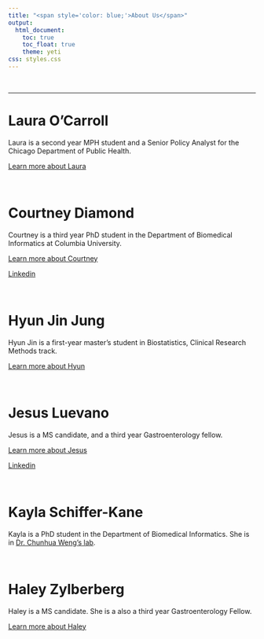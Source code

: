 ```yaml
---
title: "<span style='color: blue;'>About Us</span>"
output: 
  html_document:
    toc: true
    toc_float: true
    theme: yeti
css: styles.css
---
```

 &nbsp;
 
 ***
 
# Laura O'Carroll

Laura is a second year MPH student and a Senior Policy Analyst for the Chicago Department of Public Health. 

[Learn more about Laura](https://github.com/laura0carroll)

 &nbsp;

# Courtney Diamond

Courtney is a third year PhD student in the Department of Biomedical Informatics at Columbia University. 

[Learn more about Courtney](https://courtneyjdiamond.github.io/)

[Linkedin](https://www.linkedin.com/in/courtneyjdiamond/)

 &nbsp;

# Hyun Jin Jung

Hyun Jin is a first-year master’s student in Biostatistics, Clinical Research Methods track.

[Learn more about Hyun](https://github.com/hyun7in)

 &nbsp;

# Jesus Luevano

Jesus is a MS candidate, and a third year Gastroenterology fellow. 

[Learn more about Jesus](https://github.com/jmlue)

[Linkedin](https://www.linkedin.com/in/jesus-m-luevano-md/)

 &nbsp;

# Kayla Schiffer-Kane

Kayla is a PhD student in the Department of Biomedical Informatics. She is in [Dr. Chunhua Weng's lab](https://people.dbmi.columbia.edu/~chw7007/).

 &nbsp;

# Haley Zylberberg

Haley is a MS candidate. She is a also a third year Gastroenterology Fellow.

[Learn more about Haley](https://haleyzylberberg.github.io/)